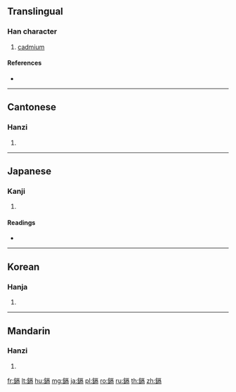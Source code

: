 {{character info/new}}
{{also|镉}}
==Translingual==

===Han character===
{{Han char|rn=167|rad=金|as=10|sn=18|four=81127|canj=CMRB}}

# [[cadmium]]

====References====
* {{Han ref|kx=1317.070|dkj=40710|dj=1817.040|hdz=64239.080|uh=9398|ud=37784|bh=C2F0|bd=49904}}

----

==Cantonese==

===Hanzi===
{{yue-hanzi|jyut=gaak3|y=gaak3|sim=镉}}

# {{defn|lang=yue|sort=金10}}

----

==Japanese==

===Kanji===
{{ja-kanji|grade=|rs=金10}}

# {{defn|lang=ja|sort=金10}}

====Readings====
* {{ja-readings|on=[[れき]] (reki), [[りゃく]] (ryaku), [[かく]] (kaku)|kun=[[かなえのつきもの]] (kanaenotsukimono), [[かどみゅうす]] (kadomyuusu)|nanori=}}

----

==Korean==

===Hanja===
{{ko-hanja|hangeul=력|eumhun=|rv=ryeok|mr=ryŏk|y=lyek}}

# {{defn|lang=ko|sort=金10}}

----

==Mandarin==

===Hanzi===
{{cmn-hanzi|sim=镉|pin=[[gé]] ([[ge2]]), [[lì]] ([[li4]])|wg=ko<sup>2</sup>, li<sup>4</sup>}}

# {{defn|lang=cmn|sort=金10}}

[[fr:鎘]]
[[lt:鎘]]
[[hu:鎘]]
[[mg:鎘]]
[[ja:鎘]]
[[pl:鎘]]
[[ro:鎘]]
[[ru:鎘]]
[[th:鎘]]
[[zh:鎘]]
